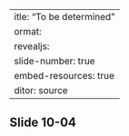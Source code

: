  ---
title: "To be determined"
format: 
  revealjs:
    slide-number: true
    embed-resources: true
editor: source
---

## Slide 10-04

::: notes

:::

